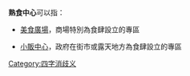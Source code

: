 '''熟食中心'''可以指：

*[[美食廣場|美食廣場]]，商場特別為食肆設立的專區

*[[小販中心|小販中心]]，政府在街市或露天地方為食肆設立的專區

{{Disambig}}

[[Category:四字消歧义|Category:四字消歧义]]